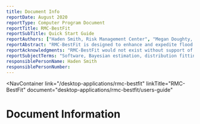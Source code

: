 ```yaml
---
title: Document Info
reportDate: August 2020
reportType: Computer Program Document
reportTitle: RMC-BestFit
reportSubTitle: Quick Start Guide
reportAuthors: ["Haden Smith, Risk Management Center", "Megan Doughty, Risk Management Center"]
reportAbstract: "RMC-BestFit is designed to enhance and expedite flood hazard assessments within the Flood Risk Management, Planning, and Dam and Levee Safety communities of practice. RMC-BestFit is a menu-driven software package, which performs distribution fitting and Bayesian estimation from a choice of thirteen probability distributions. The software features a fully integrated modeling platform, including a modern graphical user interface, data entry capabilities, distribution fitting analysis, Bayesian estimation analysis, and report quality charts."
reportAcknowledgments: "RMC-BestFit would not exist without support of RMC leadership, in particular the RMC Lead Engineers, David Margo and John England. RMC-BestFit was developed in collaboration with Brian Skahill (ERDC-CHL), who has made significant contributions within USACE toward the advancement of Bayesian estimation methods and tools. The development team would like to also recognize Ruben Jongejan (Risk Management Consulting B.V.), who performed an external peer review of the USACE methodology for assessing hydrologic uncertainty (Jongejan, 2018). His recommendation that USACE explore a Bayesian approach for handling distribution parameter uncertainties in flood frequency analyses served as a catalyst for the development of the RMC-BestFit software. The development team is very grateful to those who helped contribute to the software."
reportSubjectTerms: "Software, Bayesian estimation, distribution fitting, frequency analysis, probability distributions, uncertainty"
responsiblePersonName: Haden Smith
responsiblePersonNumber:
---
```



<NavContainer 
  link="/desktop-applications/rmc-bestfit"
  linkTitle="RMC-BestFit" 
  document="desktop-applications/rmc-bestfit/users-guide"
></NavContainer>

# Document Information

<DocumentMetadata metadata={frontMatter} />
